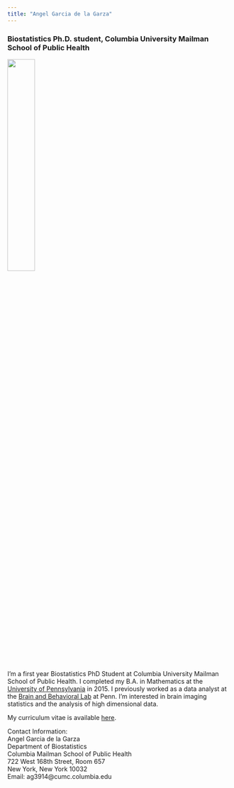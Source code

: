 ```yaml
---
title: "Angel Garcia de la Garza"
---
```

### Biostatistics Ph.D. student, Columbia University Mailman School of Public Health

<img src="images/angelgarciadelagarza.jpg" style="width:35%">

I'm a first year Biostatistics PhD Student at Columbia University Mailman School of Public Health. I completed my B.A. in Mathematics at the [University of Pennsylvania](https://www.upenn.edu/) in 2015. I previously worked as a data analyst at the [Brain and Behavioral Lab](http://www.med.upenn.edu/bbl/) at Penn. I'm interested in brain imaging statistics and the analysis of high dimensional data.

My curriculum vitae is available [here](downloads/CV_AngelGarcia_23Oct2017.pdf).

Contact Information:  
Angel Garcia de la Garza  
Department of Biostatistics   
Columbia Mailman School of Public Health   
722 West 168th Street, Room 657  
New York, New York 10032  
Email: ag3914@cumc.columbia.edu